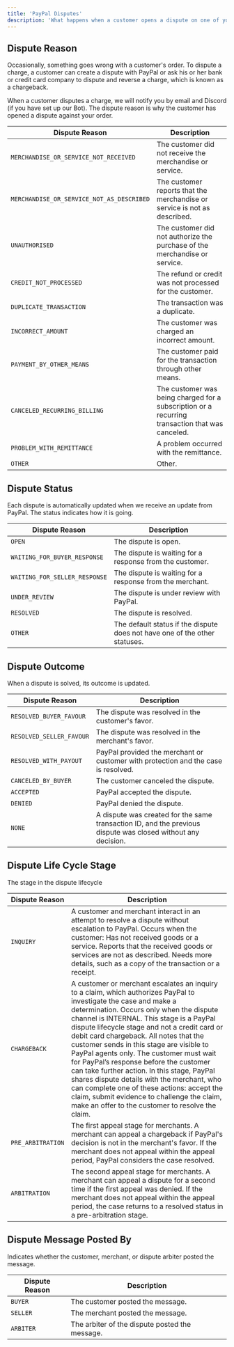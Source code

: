 ```yaml
---
title: 'PayPal Disputes'
description: 'What happens when a customer opens a dispute on one of your PayPal payments?'
---
```


## Dispute Reason

Occasionally, something goes wrong with a customer's order. To dispute a charge, a customer can create a dispute with PayPal or ask his or her bank or credit card company to dispute and reverse a charge, which is known as a chargeback.

When a customer disputes a charge, we will notify you by email and Discord (if you have set up our Bot).
The dispute reason is why the customer has opened a dispute against your order.

| Dispute Reason | Description |
| -------------- | ----------- |
| `MERCHANDISE_OR_SERVICE_NOT_RECEIVED` | The customer did not receive the merchandise or service. |
| `MERCHANDISE_OR_SERVICE_NOT_AS_DESCRIBED` | The customer reports that the merchandise or service is not as described. |
| `UNAUTHORISED` | The customer did not authorize the purchase of the merchandise or service. |
| `CREDIT_NOT_PROCESSED` | The refund or credit was not processed for the customer. |
| `DUPLICATE_TRANSACTION` | The transaction was a duplicate. |
| `INCORRECT_AMOUNT` | The customer was charged an incorrect amount. |
| `PAYMENT_BY_OTHER_MEANS` | The customer paid for the transaction through other means. |
| `CANCELED_RECURRING_BILLING` | The customer was being charged for a subscription or a recurring transaction that was canceled. |
| `PROBLEM_WITH_REMITTANCE` | A problem occurred with the remittance. |
| `OTHER` | Other. |

## Dispute Status

Each dispute is automatically updated when we receive an update from PayPal. The status indicates how it is going.

| Dispute Reason | Description |
| -------------- | ----------- |
| `OPEN` | The dispute is open. |
| `WAITING_FOR_BUYER_RESPONSE` | The dispute is waiting for a response from the customer. |
| `WAITING_FOR_SELLER_RESPONSE` | The dispute is waiting for a response from the merchant. |
| `UNDER_REVIEW` | The dispute is under review with PayPal. |
| `RESOLVED` | The dispute is resolved. |
| `OTHER` | The default status if the dispute does not have one of the other statuses. |

## Dispute Outcome

When a dispute is solved, its outcome is updated.

| Dispute Reason | Description |
| -------------- | ----------- |
| `RESOLVED_BUYER_FAVOUR` | The dispute was resolved in the customer's favor. |
| `RESOLVED_SELLER_FAVOUR` | The dispute was resolved in the merchant's favor. |
| `RESOLVED_WITH_PAYOUT` | PayPal provided the merchant or customer with protection and the case is resolved. |
| `CANCELED_BY_BUYER` | The customer canceled the dispute. |
| `ACCEPTED` | PayPal accepted the dispute. |
| `DENIED` | PayPal denied the dispute. |
| `NONE` | A dispute was created for the same transaction ID, and the previous dispute was closed without any decision. |

## Dispute Life Cycle Stage

The stage in the dispute lifecycle

| Dispute Reason | Description |
| -------------- | ----------- |
| `INQUIRY` | A customer and merchant interact in an attempt to resolve a dispute without escalation to PayPal. Occurs when the customer: Has not received goods or a service. Reports that the received goods or services are not as described. Needs more details, such as a copy of the transaction or a receipt. |
| `CHARGEBACK` | A customer or merchant escalates an inquiry to a claim, which authorizes PayPal to investigate the case and make a determination. Occurs only when the dispute channel is INTERNAL. This stage is a PayPal dispute lifecycle stage and not a credit card or debit card chargeback. All notes that the customer sends in this stage are visible to PayPal agents only. The customer must wait for PayPal’s response before the customer can take further action. In this stage, PayPal shares dispute details with the merchant, who can complete one of these actions: accept the claim, submit evidence to challenge the claim, make an offer to the customer to resolve the claim. |
| `PRE_ARBITRATION` | The first appeal stage for merchants. A merchant can appeal a chargeback if PayPal's decision is not in the merchant's favor. If the merchant does not appeal within the appeal period, PayPal considers the case resolved. |
| `ARBITRATION` | The second appeal stage for merchants. A merchant can appeal a dispute for a second time if the first appeal was denied. If the merchant does not appeal within the appeal period, the case returns to a resolved status in a pre-arbitration stage. |

## Dispute Message Posted By

Indicates whether the customer, merchant, or dispute arbiter posted the message.

| Dispute Reason | Description |
| -------------- | ----------- |
| `BUYER` | The customer posted the message. |
| `SELLER` | The merchant posted the message. |
| `ARBITER` | The arbiter of the dispute posted the message. |
